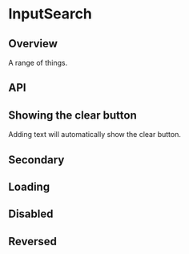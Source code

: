 
<Meta of={InputSearchStories} />

# InputSearch

<ResourceLinks
  sourceCode="https://github.com/cultureamp/kaizen-design-system/tree/main/packages/components/src/Input/InputSearch"
  className="!kz-mb-8"
/>

<KAIOInstallation exportNames="InputSearch" />

## Overview

A range of things.

<Canvas of={InputSearchStories.Playground} />
<Controls of={InputSearchStories.Playground} />

## API

## Showing the clear button
Adding text will automatically show the clear button.

<Canvas of={InputSearchStories.Filled} />

## Secondary

<Canvas of={InputSearchStories.Secondary} />

## Loading

<Canvas of={InputSearchStories.Loading} />

## Disabled

<Canvas of={InputSearchStories.Disabled} />

## Reversed

<Canvas of={InputSearchStories.Reversed} />
